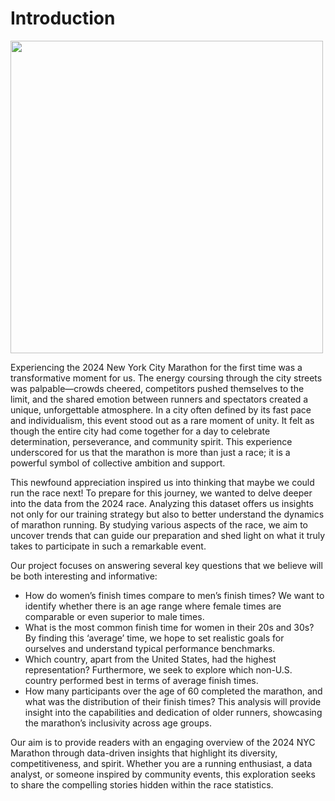 # Introduction
![](EDAV_final_Pic.png){width=500px height=500px align="center"}


Experiencing the 2024 New York City Marathon for the first time was a transformative moment for us. The energy coursing through the city streets was palpable—crowds cheered, competitors pushed themselves to the limit, and the shared emotion between runners and spectators created a unique, unforgettable atmosphere. In a city often defined by its fast pace and individualism, this event stood out as a rare moment of unity. It felt as though the entire city had come together for a day to celebrate determination, perseverance, and community spirit. This experience underscored for us that the marathon is more than just a race; it is a powerful symbol of collective ambition and support.

This newfound appreciation inspired us into thinking that maybe we could run the race next! To prepare for this journey, we wanted to delve deeper into the data from the 2024 race. Analyzing this dataset offers us insights not only for our training strategy but also to better understand the dynamics of marathon running. By studying various aspects of the race, we aim to uncover trends that can guide our preparation and shed light on what it truly takes to participate in such a remarkable event.

Our project focuses on answering several key questions that we believe will be both interesting and informative:

 - How do women’s finish times compare to men’s finish times? We want to identify whether there is an age range where female times are comparable or even superior to male times.
 - What is the most common finish time for women in their 20s and 30s? By finding this ‘average’ time, we hope to set realistic goals for ourselves and understand typical performance benchmarks.
 - Which country, apart from the United States, had the highest representation? Furthermore, we seek to explore which non-U.S. country performed best in terms of average finish times.
 - How many participants over the age of 60 completed the marathon, and what was the distribution of their finish times? This analysis will provide insight into the capabilities and dedication of older runners, showcasing the marathon’s inclusivity across age groups.

Our aim is to provide readers with an engaging overview of the 2024 NYC Marathon through data-driven insights that highlight its diversity, competitiveness, and spirit. Whether you are a running enthusiast, a data analyst, or someone inspired by community events, this exploration seeks to share the compelling stories hidden within the race statistics.